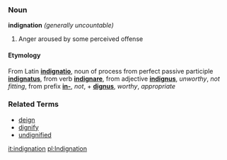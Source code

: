 ===Noun===
'''indignation'''  ''(generally uncountable)''

# Anger aroused by some perceived offense

====Etymology====
From Latin '''[[indignatio]]''', noun of process from perfect passive participle '''[[indignatus]]''', from verb '''[[indignare]]''', from adjective '''[[indignus]]''', ''unworthy'', ''not fitting'', from prefix '''[[in-]]''', ''not'', + '''[[dignus]]''', ''worthy'', ''appropriate''

===Related Terms===
*[[deign]]
*[[dignify]]
*[[undignified]]

[[it:indignation]]
[[pl:Indignation]]